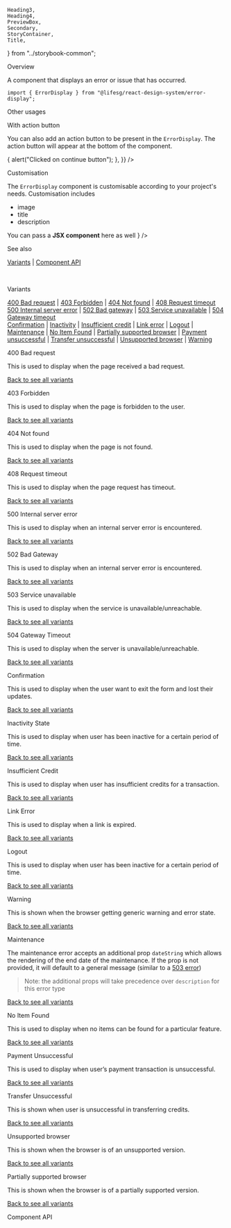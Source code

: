    Heading3,
    Heading4,
    PreviewBox,
    Secondary,
    StoryContainer,
    Title,
} from "../storybook-common";

<Meta title="Modules/ErrorDisplay" component={ErrorDisplay} />

<Title>ErrorDisplay</Title>

<Secondary>Overview</Secondary>

A component that displays an error or issue that has occurred.

```tsx
import { ErrorDisplay } from "@lifesg/react-design-system/error-display";
```

<Canvas>
    <Story name="ErrorDisplay">
        <ErrorDisplay type="404" />
    </Story>
</Canvas>

<Secondary>Other usages</Secondary>

<Heading3>With action button</Heading3>

You can also add an action button to be present in the `ErrorDisplay`. The action button will
appear at the bottom of the component.

<Preview>
    <Story name="With action button">
        <ErrorDisplay
            type="unsupported-browser"
            actionButton={{
                children: "Continue anyway",
                onClick: () => {
                    alert("Clicked on continue button");
                },
            }}
        />
    </Story>
</Preview>

<Heading3>Customisation</Heading3>

The `ErrorDisplay` component is customisable according to your project's needs. Customisation includes

-   image
-   title
-   description

<Preview>
    <Story name="Custom error">
        <ErrorDisplay
            type="404"
            title="My Custom 404"
            description={
                <>
                    You can pass a <strong>JSX component</strong> here as well
                </>
            }
        />
    </Story>
</Preview>

<Heading3>See also</Heading3>

[Variants](#variants) | [Component API](#component-api)

<br />

<a id="variants-top"></a>

<Secondary>Variants</Secondary>

[400 Bad request](#error-400) |
[403 Forbidden](#error-403) |
[404 Not found](#error-404) |
[408 Request timeout](#error-408)<br />
[500 Internal server error](#error-500) |
[502 Bad gateway](#error-502) |
[503 Service unavailable](#error-503) |
[504 Gateway timeout](#error-504)<br />
[Confirmation](#confirmation) |
[Inactivity](#inactivity) |
[Insufficient credit](#insufficient-credit) |
[Link error](#link-error) |
[Logout](#logout) |
[Maintenance](#maintenance) |
[No Item Found](#no-item-found) |
[Partially supported browser](#partially-supported-browser) |
[Payment unsuccessful](#payment-unsuccessful) |
[Transfer unsuccessful](#transfer-unsuccessful) |
[Unsupported browser](#unsupported-browser) |
[Warning](#warning)

<!-- 400 -->

<a id="error-400"></a>

<Heading3>400 Bad request</Heading3>

This is used to display when the page received a bad request.

[Back to see all variants](#variants-top)

<Preview>
    <Story name="400 Error">
        <ErrorDisplay type="400" />
    </Story>
</Preview>

<!-- 403 -->

<a id="error-403"></a>

<Heading3>403 Forbidden</Heading3>

This is used to display when the page is forbidden to the user.

[Back to see all variants](#variants-top)

<Preview>
    <Story name="403 Error">
        <ErrorDisplay type="403" />
    </Story>
</Preview>

<!-- 404 -->

<a id="error-404"></a>

<Heading3>404 Not found</Heading3>

This is used to display when the page is not found.

[Back to see all variants](#variants-top)

<Preview>
    <Story name="404 Error">
        <ErrorDisplay type="404" />
    </Story>
</Preview>

<!-- 408 -->

<a id="error-408"></a>

<Heading3>408 Request timeout</Heading3>

This is used to display when the page request has timeout.

[Back to see all variants](#variants-top)

<Preview>
    <Story name="408 Error">
        <ErrorDisplay type="408" />
    </Story>
</Preview>

<!-- 500 -->

<a id="error-500"></a>

<Heading3>500 Internal server error</Heading3>

This is used to display when an internal server error is encountered.

[Back to see all variants](#variants-top)

<Preview>
    <Story name="500 Error">
        <ErrorDisplay type="500" />
    </Story>
</Preview>

<!-- 502 -->

<a id="error-502"></a>

<Heading3>502 Bad Gateway</Heading3>

This is used to display when an internal server error is encountered.

[Back to see all variants](#variants-top)

<Preview>
    <Story name="502 Error">
        <ErrorDisplay type="502" />
    </Story>
</Preview>

<!-- 503 -->

<a id="error-503"></a>

<Heading3>503 Service unavailable</Heading3>

This is used to display when the service is unavailable/unreachable.

[Back to see all variants](#variants-top)

<Preview>
    <Story name="503 Error">
        <ErrorDisplay type="503" />
    </Story>
</Preview>

<!-- 504 -->

<a id="error-504"></a>

<Heading3>504 Gateway Timeout</Heading3>

This is used to display when the server is unavailable/unreachable.

[Back to see all variants](#variants-top)

<Preview>
    <Story name="504 Error">
        <ErrorDisplay type="504" />
    </Story>
</Preview>

<!-- CONFIRMATION -->

<a id="confirmation"></a>

<Heading3>Confirmation</Heading3>

This is used to display when the user want to exit the form and lost their updates.

[Back to see all variants](#variants-top)

<Preview>
    <Story name="Confirmation">
        <ErrorDisplay type="confirmation" />
    </Story>
</Preview>

<!-- INACTIVITY STATE -->

<a id="inactivity"></a>

<Heading3>Inactivity State</Heading3>

This is used to display when user has been inactive for a certain period of time.

[Back to see all variants](#variants-top)

<Preview>
    <Story name="Inactivity State">
        <ErrorDisplay type="inactivity" />
    </Story>
</Preview>

<!-- INSUFFICIENT CREDIT -->

<a id="insufficient-credit"></a>

<Heading3>Insufficient Credit</Heading3>

This is used to display when user has insufficient credits for a transaction.

[Back to see all variants](#variants-top)

<Preview>
    <Story name="Insufficient Credit">
        <ErrorDisplay type="insufficient-credit" />
    </Story>
</Preview>

<!-- LINK ERROR -->

<a id="link-error"></a>

<Heading3>Link Error</Heading3>

This is used to display when a link is expired.

[Back to see all variants](#variants-top)

<Preview>
    <Story name="Link Error">
        <ErrorDisplay type="link-error" />
    </Story>
</Preview>

<!-- LOGOUT -->

<a id="logout"></a>

<Heading3>Logout</Heading3>

This is used to display when user has been inactive for a certain period of time.

[Back to see all variants](#variants-top)

<Preview>
    <Story name="Logout">
        <ErrorDisplay type="logout" />
    </Story>
</Preview>

<!-- WARNING -->

<a id="warning"></a>

<Heading3>Warning</Heading3>

This is shown when the browser getting generic warning and error state.

[Back to see all variants](#variants-top)

<Preview>
    <Story name="Warning">
        <ErrorDisplay type="warning" />
    </Story>
</Preview>

<!-- MAINTENANCE -->

<a id="maintenance"></a>

<Heading3>Maintenance</Heading3>

The maintenance error accepts an additional prop `dateString` which allows the rendering of the
end date of the maintenance. If the prop is not provided, it will default to a general message
(similar to a [503 error](#error-503))

> Note: the additional props will take precedence over `description` for this error type

[Back to see all variants](#variants-top)

<Preview>
    <Story name="Maintenance">
        <ErrorDisplay
            type="maintenance"
            additionalProps={{ dateString: "12 July 2022" }}
        />
    </Story>
</Preview>

<!-- NO ITEM FOUND -->

<a id="no-item-found"></a>

<Heading3>No Item Found </Heading3>

This is used to display when no items can be found for a particular feature.

[Back to see all variants](#variants-top)

<Preview>
    <Story name="No Item Found ">
        <ErrorDisplay type="no-item-found" />
    </Story>
</Preview>

<!-- PAYMENT UNSUCCESSFUL -->

<a id="payment-unsuccessful"></a>

<Heading3>Payment Unsuccessful</Heading3>

This is used to display when user’s payment transaction is unsuccessful.

[Back to see all variants](#variants-top)

<Preview>
    <Story name="Payment Unsuccessful">
        <ErrorDisplay type="payment-unsuccessful" />
    </Story>
</Preview>

<!-- TRANSFER UNSUCCESSFUL -->

<a id="transfer-unsuccessful"></a>

<Heading3>Transfer Unsuccessful</Heading3>

This is shown when user is unsuccessful in transferring credits.

[Back to see all variants](#variants-top)

<Preview>
    <Story name="Transfer Unsuccessful">
        <ErrorDisplay type="transfer-unsuccessful" />
    </Story>
</Preview>

<!-- UNSUPPORTED BROWSER -->

<a id="unsupported-browser"></a>

<Heading3>Unsupported browser</Heading3>

This is shown when the browser is of an unsupported version.

[Back to see all variants](#variants-top)

<Preview>
    <Story name="Unsupported Browser">
        <ErrorDisplay type="unsupported-browser" />
    </Story>
</Preview>

<!-- PARTIALLY SUPPORTED BROWSER -->

<a id="partially-supported-browser"></a>

<Heading3>Partially supported browser</Heading3>

This is shown when the browser is of a partially supported version.

[Back to see all variants](#variants-top)

<Preview>
    <Story name="Partially supported Browser">
        <ErrorDisplay type="partially-supported-browser" />
    </Story>
</Preview>

<Secondary>Component API</Secondary>

<PropsTable />

